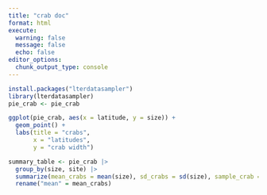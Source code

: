 ```yaml
---
title: "crab doc"
format: html
execute: 
  warning: false
  message: false
  echo: false
editor_options: 
  chunk_output_type: console
---
```


```r
install.packages("lterdatasampler")
library(lterdatasampler)
pie_crab <- pie_crab
```

```r

ggplot(pie_crab, aes(x = latitude, y = size)) +
  geom_point() +
  labs(title = "crabs",
       x = "latitudes",
       y = "crab width")

```


```r

summary_table <- pie_crab |>
  group_by(size, site) |>
  summarize(mean_crabs = mean(size), sd_crabs = sd(size), sample_crab = n()) %>% 
  rename("mean" = mean_crabs)




```

